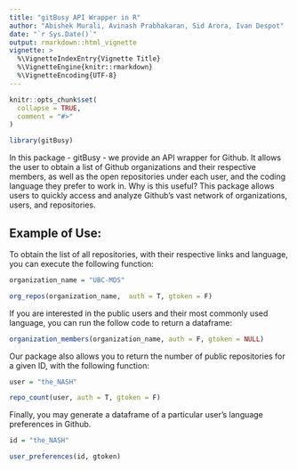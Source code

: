 ```yaml
---
title: "gitBusy API Wrapper in R"
author: "Abishek Murali, Avinash Prabhakaran, Sid Arora, Ivan Despot"
date: "`r Sys.Date()`"
output: rmarkdown::html_vignette
vignette: >
  %\VignetteIndexEntry{Vignette Title}
  %\VignetteEngine{knitr::rmarkdown}
  %\VignetteEncoding{UTF-8}
---
```


```r
knitr::opts_chunk$set(
  collapse = TRUE,
  comment = "#>"
)
```

```r
library(gitBusy)
```
In this package - gitBusy - we provide an API wrapper for Github. It allows the user to obtain a list of Github organizations and their respective members, as well as the open repositories under each user, and the coding language they prefer to work in. Why is this useful? This package allows users to quickly access and analyze Github's vast network of organizations, users, and repositories.

## Example of Use:

To obtain the list of all repositories, with their respective links and language, you can execute the following function:

```r
organization_name = "UBC-MDS"

org_repos(organization_name,  auth = T, gtoken = F)
```
If you are interested in the public users and their most commonly used language, you can run the follow code to return a dataframe:

```r
organization_members(organization_name, auth = F, gtoken = NULL)
```

Our package also allows you to return the number of public repositories for a given ID, with the following function:

```r
user = "the_NASH"

repo_count(user, auth = T, gtoken = F)
```

Finally, you may generate a dataframe of a particular user's language preferences in Github.

```r
id = "the_NASH"

user_preferences(id, gtoken)
```

